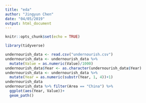 ```yaml
---
title: "eda"
author: "Jingyun Chen"
date: "04/05/2019"
output: html_document
---
```


```r
knitr::opts_chunk$set(echo = TRUE)
```

```r
library(tidyverse)
```

```r
undernourish_data <- read.csv("undernourish.csv")
undernourish_data <- undernourish_data %>% 
  mutate(Value = as.numeric(Value)/1000)
undernourish_data$Year <- as.character(undernourish_data$Year)
undernourish_data <- undernourish_data %>%
  mutate(Year = as.numeric(substr(Year, 1, 4))+1)
undernourish_data
undernourish_data %>% filter(Area == "China") %>%
  ggplot(aes(Year, Value))+
  geom_path()
```